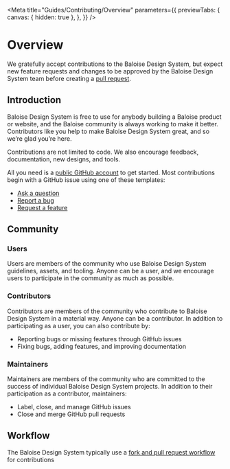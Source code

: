 
<Meta
  title="Guides/Contributing/Overview"
  parameters={{
    previewTabs: {
      canvas: { hidden: true },
    },
  }}
/>

# Overview

We gratefully accept contributions to the Baloise Design System, but expect new feature requests and changes to be approved by the Baloise Design System team before creating a [pull request](https://github.com/baloise/design-system/pulls).

## Introduction

Baloise Design System is free to use for anybody building a Baloise product or website, and the Baloise community is always working to make it better. Contributors like you help to make Baloise Design System great, and so we’re glad you’re here.

Contributions are not limited to code. We also encourage feedback, documentation, new designs, and tools.

All you need is a [public GitHub account](https://github.com/) to get started. Most contributions begin with a GitHub issue using one of these templates:

- [Ask a question](https://github.com/baloise-incubator/design-system/issues/new?assignees=&labels=question&template=question.md)
- [Report a bug](https://github.com/baloise-incubator/design-system/issues/new?assignees=&labels=bug&template=bug-report.md&title=)
- [Request a feature](https://github.com/baloise-incubator/design-system/issues/new?assignees=&labels=enhancement&template=feature-request.md&title=)

## Community

### Users

Users are members of the community who use Baloise Design System guidelines, assets, and tooling. Anyone can be a user, and we encourage users to participate in the community as much as possible.

### Contributors

Contributors are members of the community who contribute to Baloise Design System in a material way. Anyone can be a contributor. In addition to participating as a user, you can also contribute by:

- Reporting bugs or missing features through GitHub issues
- Fixing bugs, adding features, and improving documentation

### Maintainers

Maintainers are members of the community who are committed to the success of individual Baloise Design System projects. In addition to their participation as a contributor, maintainers:

- Label, close, and manage GitHub issues
- Close and merge GitHub pull requests

## Workflow

The Baloise Design System typically use a [fork and pull request workflow](https://docs.github.com/en/get-started/quickstart/contributing-to-projects) for contributions

<bal-doc-github link="/stories/Guides/Contributing/00-overview.stories.mdx"></bal-doc-github>
